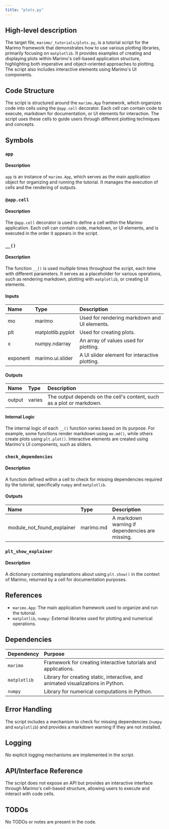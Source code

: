```yaml
---
title: "plots.py"
---
```


## High-level description

The target file, `marimo/_tutorials/plots.py`, is a tutorial script for the Marimo framework that demonstrates how to use various plotting libraries, primarily focusing on `matplotlib`. It provides examples of creating and displaying plots within Marimo's cell-based application structure, highlighting both imperative and object-oriented approaches to plotting. The script also includes interactive elements using Marimo's UI components.

## Code Structure

The script is structured around the `marimo.App` framework, which organizes code into cells using the `@app.cell` decorator. Each cell can contain code to execute, markdown for documentation, or UI elements for interaction. The script uses these cells to guide users through different plotting techniques and concepts.

## Symbols

### `app`
#### Description
`app` is an instance of `marimo.App`, which serves as the main application object for organizing and running the tutorial. It manages the execution of cells and the rendering of outputs.

### `@app.cell`
#### Description
The `@app.cell` decorator is used to define a cell within the Marimo application. Each cell can contain code, markdown, or UI elements, and is executed in the order it appears in the script.

### `__()`
#### Description
The function `__()` is used multiple times throughout the script, each time with different parameters. It serves as a placeholder for various operations, such as rendering markdown, plotting with `matplotlib`, or creating UI elements.

#### Inputs
| Name | Type | Description |
|:-----|:-----|:------------|
| mo | marimo | Used for rendering markdown and UI elements. |
| plt | matplotlib.pyplot | Used for creating plots. |
| x | numpy.ndarray | An array of values used for plotting. |
| exponent | marimo.ui.slider | A UI slider element for interactive plotting. |

#### Outputs
| Name | Type | Description |
|:-----|:-----|:------------|
| output | varies | The output depends on the cell's content, such as a plot or markdown. |

#### Internal Logic
The internal logic of each `__()` function varies based on its purpose. For example, some functions render markdown using `mo.md()`, while others create plots using `plt.plot()`. Interactive elements are created using Marimo's UI components, such as sliders.

### `check_dependencies`
#### Description
A function defined within a cell to check for missing dependencies required by the tutorial, specifically `numpy` and `matplotlib`.

#### Outputs
| Name | Type | Description |
|:-----|:-----|:------------|
| module_not_found_explainer | marimo.md | A markdown warning if dependencies are missing. |

### `plt_show_explainer`
#### Description
A dictionary containing explanations about using `plt.show()` in the context of Marimo, returned by a cell for documentation purposes.

## References

- `marimo.App`: The main application framework used to organize and run the tutorial.
- `matplotlib`, `numpy`: External libraries used for plotting and numerical operations.

## Dependencies

| Dependency | Purpose |
|:-----------|:--------|
| `marimo` | Framework for creating interactive tutorials and applications. |
| `matplotlib` | Library for creating static, interactive, and animated visualizations in Python. |
| `numpy` | Library for numerical computations in Python. |

## Error Handling

The script includes a mechanism to check for missing dependencies (`numpy` and `matplotlib`) and provides a markdown warning if they are not installed.

## Logging

No explicit logging mechanisms are implemented in the script.

## API/Interface Reference

The script does not expose an API but provides an interactive interface through Marimo's cell-based structure, allowing users to execute and interact with code cells.

## TODOs

No TODOs or notes are present in the code.